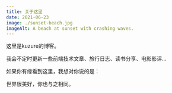 ---
title: 关于这里
date: 2021-06-23
image: ./sunset-beach.jpg
imageAlt: A beach at sunset with crashing waves.
---

这里是kuzure的博客。

我会不定时更新一些前端技术文章、旅行日志、读书分享、电影影评...

如果你有缘看到这里，我想对你说的是：

世界很美好，你也与之相同。
